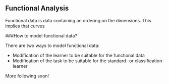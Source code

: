## Functional Analysis {#functional}

Functional data is data containing an ordering on the dimensions.
This implies that curves

###How to model functional data?

There are two ways to model functional data:

* Modification of the learner to be suitable for the functional data
* Modification of the task to be suitable for the standard- or classification-learner

More following soon!

